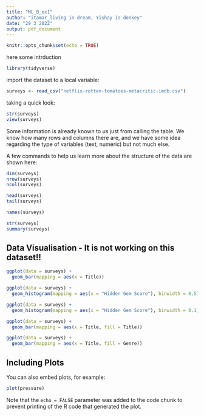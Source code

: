 ```yaml
---
title: "ML_B_ex1"
author: "itamar_living in dream, Yishay is donkey"
date: "29 3 2022"
output: pdf_document
---
```


```r
knitr::opts_chunk$set(echo = TRUE)
```

here some intrduction
```r
library(tidyverse)
```

import the dataset to a local variable:
```r
surveys <- read_csv("netflix-rotten-tomatoes-metacritic-imdb.csv")
```

taking a quick look:
```r
str(surveys)
view(surveys)
```

Some information is already known to us just from calling the table. We know how many rows and columns there are, and we have some idea regarding the type of variables (text, numeric) but not much else.

A few commands to help us learn more about the structure of the data are shown here:

```r
dim(surveys)
nrow(surveys) 
ncol(surveys) 

head(surveys)
tail(surveys)

names(surveys)

str(surveys)
summary(surveys)
```

## Data Visualisation - It is not working on this dataset!!

```r
ggplot(data = surveys) +
  geom_bar(mapping = aes(x = Title))

ggplot(data = surveys) +
  geom_histogram(mapping = aes(x = "Hidden Gem Score"), binwidth = 0.5)

ggplot(data = surveys) +
  geom_histogram(mapping = aes(x = "Hidden Gem Score"), binwidth = 0.1)

ggplot(data = surveys) + 
  geom_bar(mapping = aes(x = Title, fill = Title))

ggplot(data = surveys) + 
  geom_bar(mapping = aes(x = Title, fill = Genre))
```

## Including Plots

You can also embed plots, for example:

```r
plot(pressure)
```

Note that the `echo = FALSE` parameter was added to the code chunk to prevent printing of the R code that generated the plot.
